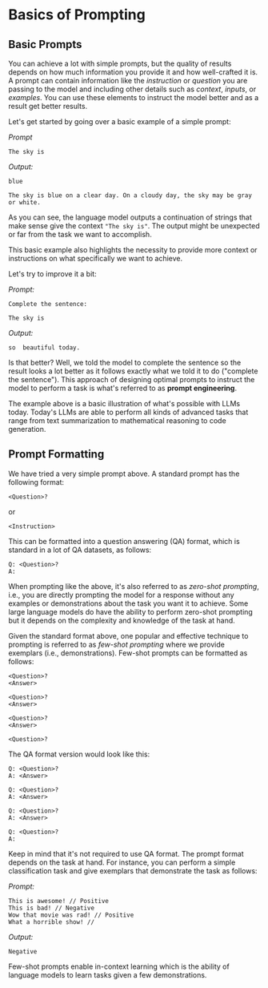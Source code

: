 # Basics of Prompting

## Basic Prompts

You can achieve a lot with simple prompts, but the quality of results depends on how much information you provide it and how well-crafted it is. A prompt can contain information like the *instruction* or *question* you are passing to the model and including other details such as *context*, *inputs*, or *examples*. You can use these elements to instruct the model better and as a result get better results.

Let's get started by going over a basic example of a simple prompt:

*Prompt*
```
The sky is
```

*Output:*
```
blue

The sky is blue on a clear day. On a cloudy day, the sky may be gray or white.
```

As you can see, the language model outputs a continuation of strings that make sense give the context `"The sky is"`. The output might be unexpected or far from the task we want to accomplish. 

This basic example also highlights the necessity to provide more context or instructions on what specifically we want to achieve.

Let's try to improve it a bit:

*Prompt:*
```
Complete the sentence: 

The sky is
```

*Output:*

```
so  beautiful today.
```

Is that better? Well, we told the model to complete the sentence so the result looks a lot better as it follows exactly what we told it to do ("complete the sentence"). This approach of designing optimal prompts to instruct the model to perform a task is what's referred to as **prompt engineering**. 

The example above is a basic illustration of what's possible with LLMs today. Today's LLMs are able to perform all kinds of advanced tasks that range from text summarization to mathematical reasoning to code generation.

## Prompt Formatting

We have tried a very simple prompt above. A standard prompt has the following format:

```
<Question>?
```

or 

```
<Instruction>
```
 
This can be formatted into a question answering (QA) format, which is standard in a lot of QA datasets, as follows:

```
Q: <Question>?
A: 
```

When prompting like the above, it's also referred to as *zero-shot prompting*, i.e., you are directly prompting the model for a response without any examples or demonstrations about the task you want it to achieve. Some large language models do have the ability to perform zero-shot prompting but it depends on the complexity and knowledge of the task at hand. 

Given the standard format above, one popular and effective technique to prompting is referred to as *few-shot prompting* where we provide exemplars (i.e., demonstrations). Few-shot prompts can be formatted as follows:

```
<Question>?
<Answer>

<Question>?
<Answer>

<Question>?
<Answer>

<Question>?

```

The QA format version would look like this:

```
Q: <Question>?
A: <Answer>

Q: <Question>?
A: <Answer>

Q: <Question>?
A: <Answer>

Q: <Question>?
A:
```

Keep in mind that it's not required to use QA format. The prompt format depends on the task at hand. For instance, you can perform a simple classification task and give exemplars that demonstrate the task as follows:

*Prompt:*
```
This is awesome! // Positive
This is bad! // Negative
Wow that movie was rad! // Positive
What a horrible show! //
```

*Output:*
```
Negative
```

Few-shot prompts enable in-context learning which is the ability of language models to learn tasks given a few demonstrations.
